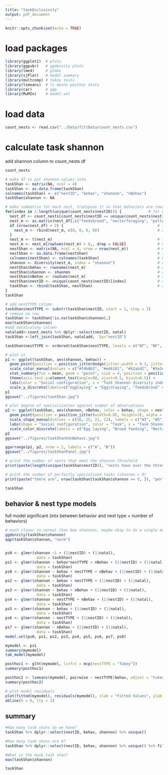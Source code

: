 ```yaml
---
title: "taskExclusivity"
output: pdf_document
---
```


```r
knitr::opts_chunk$set(echo = TRUE)
```

# load packages
```r
library(ggplot2)  # plots
library(ggpubr)   # ggdensity plots
library(lme4)     # glmms
library(sjPlot)   # model summary
library(multcomp) # tukey tests
library(lsmeans)  # ls means posthoc tests
library(car)      # qqp
library(MuMIn)    # model.sel
```

# load data
```r
count_nests <- read.csv("../Data/filtData/count_nests.csv")
```

# calculate task shannon
add shannon column to count_nests df
```r
count_nests

# make df to put shannon values into
taskShan <- matrix(NA, ncol = 4)
taskShan <- as.data.frame(taskShan)
colnames(taskShan) <- c("nestID", "behav", "shannon", "nBehav")
taskShan$shannon <- NA

# make submatrix for each nest, transpose it so that behaviors are rows and individuals are columns, and calculate shannon for each behavior for each nest
for(index in 1:length(unique(count_nests$nestID))) {            # for each unique nestID in the dataset
  nest_df <- count_nests[count_nests$nestID == unique(count_nests$nestID)[index], ]   # subset to look only at that nestID
  nest_m <- as.matrix(nest_df[,c("feedsbrood", "nectarforaging", "pollenforaging", "egglaying")]) # convert to matrix of behaviors for that nest ID
  if (nrow(nest_df) < 2) {                                          # if there are less than 2 rows in the matrix (i.e. fewer than 2 individuals carrying out a given behavior)
    nest_m <- rbind(nest_m, c(0, 0, 0, 0))                          # add a row of zeros so that when you transpose it, it stays as a matrix with multiple columns
  }
  nest_m <- t(nest_m)                                               # transpose the matrix so that behaviors are now rows and individuals are columns
  nest_m <- nest_m[rowSums(nest_m) > 0,, drop = FALSE]              # remove behaviors without any observations
  nestShan <- matrix(NA, ncol = 4, nrow = nrow(nest_m))             # make a nest-specific matrix to put shannon values into
  nestShan <- as.data.frame(nestShan)                               # turn it into a df
  colnames(nestShan) <- colnames(taskShan)                          # name columns same as the taskShan df
  shannon <- diversity(nest_m, index = "shannon")                   # calculate shannon for each behavior in the nest
  nestShan$behav <- rownames(nest_m)                                # add the name of each behavior to the nestShan df
  nestShan$shannon <- shannon                                       # add the corresponding shannon score for each behavior
  nestShan$nBehav <- rowSums(nest_m)                                # sum the number of observations of each behavior
  nestShan$nestID <- unique(count_nests$nestID)[index]              # copy nestID into the nestShan df
  taskShan <- rbind(taskShan, nestShan)                             # add the nest-specific df to the overall task df
}
taskShan

# add nestTYPE column
taskShan$nestTYPE <- substr(taskShan$nestID, start = 1, stop = 2)
# remove na row
taskShan <- taskShan[!is.na(taskShan$shannon),]
max(taskShan$shannon)
#add natalcolony column 
nataladd<-count_nests %>% dplyr::select(nestID, natal)
taskShan <-left_join(taskShan, nataladd,  by="nestID")

taskShan$nestTYPE <- ordered(taskShan$nestTYPE, levels = c("NT", "NF", "QT", "QF"))

# plot it
p1 <- ggplot(taskShan, aes(shannon, behav)) +
  geom_point(position = position_jitterdodge(jitter.width = 0.3, jitter.height = .05), alpha = 0.7, aes(color = nestTYPE)) +
  scale_color_manual(values = c("#fdb863", "#e66101", "#b2abd2", "#5e3c99"), labels = c("W3", "W5", "QW3", "QW5")) +
  stat_summary(fun = mean, geom = "point", size = 4, position = position_dodge(width = 0.75)) +
  theme(axis.text.y=element_text(angle=90, vjust=0.5, hjust=0.5)) +
  labs(color = "Social configuration", x = "Task Shannon diversity index", y = "Task") +
  scale_y_discrete(labels=c("egglaying" = "Egg\nlaying", "feedsbrood" = "Brood\nfeeding", "nectarforaging" = "Nectar\ncollection", "pollenforaging" = "Pollen\ncollection")) 
p1
ggsave("../figures/taskShan.jpg")

# plot degree of specialization against number of observations
p2 <- ggplot(taskShan, aes(shannon, nBehav, color = behav, shape = nestTYPE)) +
  geom_point(position = position_jitter(width=0.05, height=3), alpha = 0.9) +
  scale_shape_manual(values = c(16, 15, 21, 22), labels = c("W3", "W5", "QW3", "QW5")) +
  labs(shape = "Social configuration", color = "Task", x = "Task Shannon diversity index", y = "Number of times task was observed") +
  scale_color_discrete(labels = c("Egg laying", "Brood feeding", "Nectar collection", "Pollen collection"))
p2
ggsave("../figures/taskShanVSnBehavs.jpg")

ggarrange(p1, p2, nrow = 2, labels = c("A", "B"))
ggsave("../figures/taskShanPanel.jpg")

# print the number of nests that meet the shannon threshold
print(paste(length(unique(taskShan$nestID)), "nests have over the threshold number of behaviors and will therefore be included in task shannon analyses", sep = " "))

# print the number of perfectly specialized tasks (shannon = 0)
print(paste("there are", nrow(taskShan[taskShan$shannon == 0, ]), "perfectly specialized tasks with a shannon value of 0 out of", nrow(taskShan), "total task-nest combinations", sep = " "))

taskShan
```

## behavior & nest type models
 full model significant (intx between behavior and nest type + number of behaviors)
```r
# much closer to normal than bee shannons, maybe okay to do a single model rather than two-part? I think so 
ggdensity(taskShan$shannon)
qqp(taskShan$shannon, "norm")


ps0 <- glmer(shannon ~1 + (1|nestID) + (1|natal),
              data = taskShan)
ps1 <- glmer(shannon ~ behav*nestTYPE + nBehav + (1|nestID) + (1|natal),
              data = taskShan)
ps8 <- glmer(shannon ~ behav + nestTYPE + nBehav + (1|nestID) + (1|natal),
              data = taskShan)
ps2 <- glmer(shannon ~ behav + nestTYPE + (1|nestID) + (1|natal),
              data = taskShan)
ps3 <- glmer(shannon ~ behav + nBehav + (1|nestID) + (1|natal),
              data = taskShan)
ps4 <- glmer(shannon ~ nestTYPE + nBehav + (1|nestID) + (1|natal),
              data = taskShan)
ps5 <- glmer(shannon ~ behav + (1|nestID) + (1|natal),
              data = taskShan)
ps6 <- glmer(shannon ~ nestTYPE + (1|nestID) + (1|natal),
              data = taskShan)
ps7 <- glmer(shannon ~ nBehav + (1|nestID) + (1|natal),
              data = taskShan)
model.sel(ps0, ps1, ps2, ps3, ps4, ps5, ps6, ps7, ps8)

mymodel <- ps1
summary(mymodel)
tab_model(mymodel)

posthoc1 <- glht(mymodel, linfct = mcp(nestTYPE = "Tukey"))
summary(posthoc1)

posthoc2 <- lsmeans(mymodel, pairwise ~ nestTYPE|behav, adjust = "tukey")
summary(posthoc2)

# plot model residuals
plot(fitted(mymodel), residuals(mymodel), xlab = "Fitted Values", ylab = "Residuals")
abline(h = 0, lty = 2)
```

## summary
```r
#How many task shans do we have?
taskShan %>% dplyr::select(nestID, behav, shannon) %>% unique()

#How many task shans are 0? 
taskShan %>% dplyr::select(nestID, behav, shannon) %>% unique() %>% filter(shannon==0) %>% nrow()

#What is the mask task shan? 
max(taskShan$shannon)

taskShan
```
